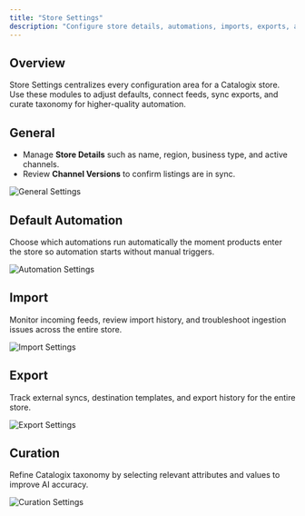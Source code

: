 ```yaml
---
title: "Store Settings"
description: "Configure store details, automations, imports, exports, and taxonomy curation."
---
```


## Overview

Store Settings centralizes every configuration area for a Catalogix store. Use these modules to adjust defaults, connect feeds, sync exports, and curate taxonomy for higher-quality automation.

## General

- Manage **Store Details** such as name, region, business type, and active channels.  
- Review **Channel Versions** to confirm listings are in sync.  

![General Settings](https://assets.catalogix.ai/185711f2108d751f485378f77d748b42)

## Default Automation

Choose which automations run automatically the moment products enter the store so automation starts without manual triggers.

![Automation Settings](https://assets.catalogix.ai/77148165f241d5f57def7cd87607c4f5)

## Import

Monitor incoming feeds, review import history, and troubleshoot ingestion issues across the entire store.

![Import Settings](https://assets.catalogix.ai/711dbd6dff8af5b9e3944fef33eae06c)

## Export

Track external syncs, destination templates, and export history for the entire store. 

![Export Settings](https://assets.catalogix.ai/51666d003c5b97b8b0c8d285dd375bef)

## Curation

Refine Catalogix taxonomy by selecting relevant attributes and values to improve AI accuracy. 

![Curation Settings](https://assets.catalogix.ai/849ffcb3ca03acea00ea98472eed7275)
